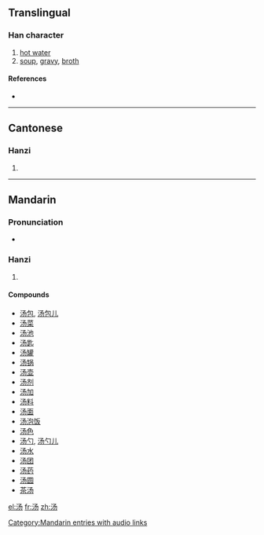 {{see|湯}}
==Translingual==

===Han character===
{{Han char|rn=85|rad=水|as=03|sn=6|four=|canj=水弓尸竹 (ENSH)}}

# [[hot water]]
# [[soup]], [[gravy]], [[broth]]

====References====
* {{Han ref|kx=0607.051|hdz=31556.010|uh=6C64|ud=27748}}

----

==Cantonese==

===Hanzi===
{{yue-hanzi|jyut=|y=tong1}}

# {{defn|Cantonese}}

----

==Mandarin==

===Pronunciation===
*{{audio|zh-tāng.ogg|audio}}

===Hanzi===
{{cmn-hanzi|tra=湯|pin=[[shāng]] ([[shang1]]), [[tāng]] ([[tang1]]), [[tàng]] ([[tang4]]), [[yáng]] ([[yang2]])|wg=shang<sup>1</sup>, t'ang<sup>1</sup>, t'ang<sup>4</sup>, yang<sup>2</sup>}}

# {{defn|Mandarin}}

====Compounds====
* [[汤包]], [[汤包儿]]
* [[汤菜]]
* [[汤池]]
* [[汤匙]]
* [[汤罐]]
* [[汤锅]]
* [[汤壶]]
* [[汤剂]]
* [[汤加]]
* [[汤料]]
* [[汤面]]
* [[汤泡饭]]
* [[汤色]]
* [[汤勺]], [[汤勺儿]]
* [[汤水]]
* [[汤团]]
* [[汤药]]
* [[汤圆]]
* [[茶汤]]

[[Category:Mandarin entries with audio links]]
[[el:汤]]
[[fr:汤]]
[[zh:汤]]